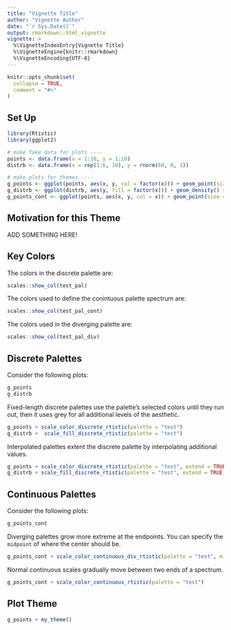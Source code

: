 ```yaml
---
title: "Vignette Title"
author: "Vignette Author"
date: "`r Sys.Date()`"
output: rmarkdown::html_vignette
vignette: >
  %\VignetteIndexEntry{Vignette Title}
  %\VignetteEngine{knitr::rmarkdown}
  %\VignetteEncoding{UTF-8}
---
```


```r
knitr::opts_chunk$set(
  collapse = TRUE,
  comment = "#>"
)
```

## Set Up

```r
library(Rtistic)
library(ggplot2)
```


```r
# make fake data for plots ----
points <- data.frame(x = 1:10, y = 1:10)
distrb <- data.frame(x = rep(1:6, 10), y = rnorm(60, 0, 1))

# make plots for themes ----
g_points <- ggplot(points, aes(x, y, col = factor(x))) + geom_point(size = 5)
g_distrb <- ggplot(distrb, aes(y, fill = factor(x))) + geom_density() + facet_wrap(. ~ x, ncol = 3)
g_points_cont <- ggplot(points, aes(x, y, col = x)) + geom_point(size = 5)
```

## Motivation for this Theme

ADD SOMETHING HERE!

## Key Colors

The colors in the discrete palette are:

```r
scales::show_col(test_pal)
```

The colors used to define the conintuous palette spectrum are:

```r
scales::show_col(test_pal_cont)
```

The colors used in the diverging palette are:

```r
scales::show_col(test_pal_div)
```


## Discrete Palettes

Consider the following plots:

```r
g_points
g_distrb
```

Fixed-length discrete palettes use the palette's selected colors until they run out, then it uses grey for all additional levels of the aesthetic. 

```r
g_points + scale_color_discrete_rtistic(palette = "test")
g_distrb +  scale_fill_discrete_rtistic(palette = "test")
```

Interpolated palettes extent the discrete palette by interpolating additional values.

```r
g_points + scale_color_discrete_rtistic(palette = "test", extend = TRUE)
g_distrb + scale_fill_discrete_rtistic(palette = "test", extend = TRUE)
```


## Continuous Palettes

Consider the following plots:

```r
g_points_cont
```

Diverging palettes grow more extreme at the endpoints. You can specify the `midpoint` of where the center should be. 

```r
g_points_cont + scale_color_continuous_div_rtistic(palette = "test", midpoint = 5)
```

Normal continuous scales gradually move between two ends of a spectrum.

```r
g_points_cont + scale_color_continuous_rtistic(palette = "test")
```

## Plot Theme

```r
g_points + my_theme()
```

